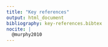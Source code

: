 ```yaml
---
title: "Key references"
output: html_document
bibliography: key-references.bibtex
nocite: |
  @murphy2010
---
```


